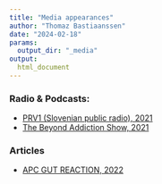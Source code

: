 ```yaml
---
title: "Media appearances"
author: "Thomaz Bastiaanssen"
date: "2024-02-18"
params:
  output_dir: "_media"
output: 
  html_document
---
```


### Radio & Podcasts:

* [PRV1 (Slovenian public radio), 2021](https://prvi.rtvslo.si/podkast/mozgani-na-dlani/173250662/174773515)
* [The Beyond Addiction Show, 2021](https://podcasts.apple.com/us/podcast/the-brain-body-connection-with-thomas-bastiansen/id1443006588?i=1000541308770)

### Articles

* [APC GUT REACTION, 2022](https://www.ucc.ie/en/media/research/apcmicrobiome/_GUTREACTION_WINTER2022.pdf)
